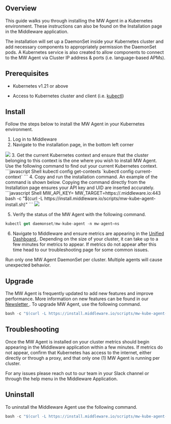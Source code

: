 ## Overview
This guide walks you through installing the MW Agent in a Kubernetes environment. These instructions can also be found on the Installation page in the Middleware application. 

The installation will set up a DaemonSet inside your Kubernetes cluster and add necessary components to appropriately permission the DaemonSet pods. A Kubernetes service is also created to allow components to connect to the MW Agent via Cluster IP address & ports (i.e. language-based APMs). 


## Prerequisites

-   Kubernetes v1.21 or above

-   Access to Kubernetes cluster and client (i.e. [kubectl](https://kubernetes.io/docs/reference/kubectl/kubectl/))

## Install
Follow the steps below to install the MW Agent in your Kubernetes environment.

1.  Log in to Middleware
2.  Navigate to the installation page, in the bottom left corner
  <img src="/images/agent-installation/k1.png" />
3. Get the current Kubernetes context and ensure that the cluster belonging to this context is the one where you wish to install MW Agent. Use the following command to find out your current Kubernetes context.
```javascript Shell
kubectl config get-contexts `kubectl config current-context`
```
4. Copy and run the installation command. An example of the command is shown below. Copying the command directly from the Installation page ensures your API key and UID are inserted accurately.
```javascript Shell
MW_API_KEY=<xxxxxxxxxx> MW_TARGET=https://<uid>.middleware.io:443 bash -c "$(curl -L https://install.middleware.io/scripts/mw-kube-agent-install.sh)"
```
  <img src="/images/agent-installation/k2.jpg" />

5. Verify the status of the MW Agent with the following command. 
```javascript Shell
kubectl get daemonset/mw-kube-agent -n mw-agent–ns
```

6. Navigate to Middleware and ensure metrics are appearing in the <a href="https://docs.middleware.io/docs/unified-dashboard/unified-view"> Unified Dashboard </a>. Depending on the size of your cluster, it can take up to a few minutes for metrics to appear. If metrics do not appear after this time head to our troubleshooting page for some common issues.

<Warning>  Run only one MW Agent DaemonSet per cluster. Multiple agents will cause unexpected behavior. </Warning>

## Upgrade
The MW Agent is frequently updated to add new features and improve performance. More information on new features can be found in our <a href="https://newsletters.middleware.io/"> Newsletter </a>. To upgrade MW Agent, use the following command.
```javascript Shell
bash -c "$(curl -L https://install.middleware.io/scripts/mw-kube-agent-upgrade.sh)"
```

## Troubleshooting
Once the MW Agent is installed on your cluster metrics should begin appearing in the Middleware application within a few minutes. If metrics do not appear, confirm that Kubernetes has access to the internet, either directly or through a proxy, and that only one (1) MW Agent is running per cluster. 

For any issues please reach out to our team in your Slack channel or through the help menu in the Middleware Application.


## Uninstall
To uninstall the Middleware Agent use the following command.
```javascript Shell
bash -c "$(curl -L https://install.middleware.io/scripts/mw-kube-agent-uninstall.sh)"
```

